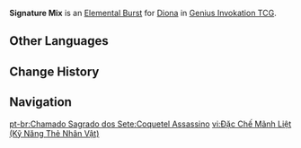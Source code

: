 {{About|the Character Card Skill for [[Genius Invokation TCG]]|the Playable Character Talent|Signature Mix}}
{{Genius Invokation TCG Skill Infobox
|title      = Signature Mix
|image      = Signature Mix Character Card Skill.png
|type       = Elemental Burst
|character  = Diona
|element    = Cryo
|matching   = 3
|energy     = 3
|effect     = Deals 1 {{Color|Cryo DMG}}, heals this character for 2 HP, summons 1 '''[[Drunken Mist]]'''.<br><br>{{TCG Summon|Drunken Mist}}
|order      = 
}}
'''Signature Mix''' is an [[Character Card Elemental Burst|Elemental Burst]] for [[Diona (Character Card)|Diona]] in [[Genius Invokation TCG]].

==Other Languages==
{{Other Languages|Transclude=Signature Mix}}

==Change History==
{{Change History|3.3}}

==Navigation==
{{Genius Invokation TCG Skill Navbox|Diona}}

[[pt-br:Chamado Sagrado dos Sete:Coquetel Assassino]]
[[vi:Đặc Chế Mãnh Liệt (Kỹ Năng Thẻ Nhân Vật)]]